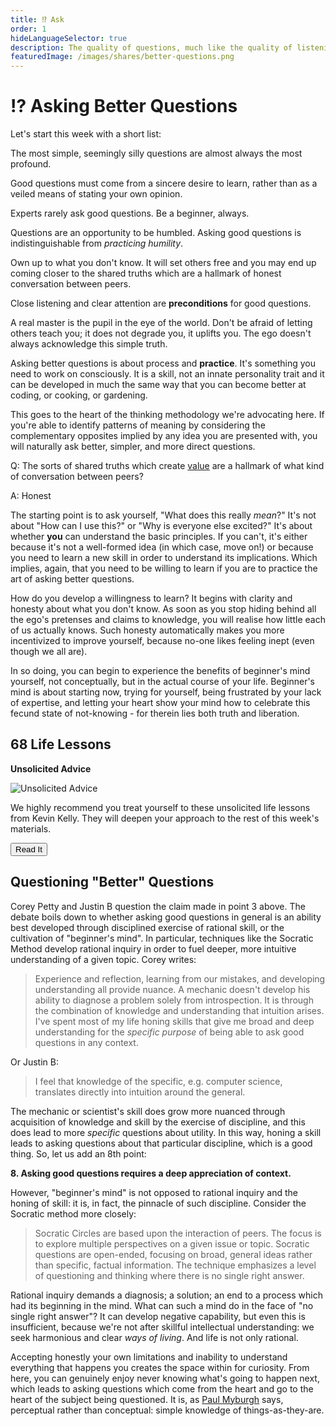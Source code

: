 ```yaml
---
title: ⁉️ Ask
order: 1
hideLanguageSelector: true
description: The quality of questions, much like the quality of listening, is one of the main determinants of the quality of any conversation. Here are some basic steps to asking better questions.
featuredImage: /images/shares/better-questions.png
---
```


# ⁉️ Asking Better Questions

Let's start this week with a short list:

<Process>

The most simple, seemingly silly questions are almost always the most profound.

Good questions must come from a sincere desire to learn, rather than as a veiled means of 
stating your own opinion.

Experts rarely ask good questions. Be a beginner, always.

Questions are an opportunity to be humbled. Asking good questions is indistinguishable from 
*practicing humility*.

Own up to what you don't know. It will set others free and you may end up coming closer to 
the shared truths which are a hallmark of honest conversation between peers.

Close listening and clear attention are **preconditions** for good questions.

A real master is the pupil in the eye of the world. Don't be afraid of letting others teach 
you; it does not degrade you, it uplifts you. The ego doesn't always acknowledge this simple truth.

</Process>

Asking better questions is about process and **practice**. It's something you need to work on 
consciously. It is a skill, not an innate personality trait and it can be developed in much the 
same way that you can become better at coding, or cooking, or gardening.

This goes to the heart of the thinking methodology we're advocating here. If you're able to 
identify patterns of meaning by considering the complementary opposites implied by any idea you 
are presented with, you will naturally ask better, simpler, and more direct questions.

<Flash>

<Card>

Q: The sorts of shared truths which create [value](/learn/module-1/value) are a hallmark of what kind of conversation between peers?

A: Honest

</Card>

</Flash>

The starting point is to ask yourself, "What does this really *mean*?" It's not about "How can 
I use this?" or "Why is everyone else excited?" It's about whether **you** can understand the 
basic principles. If you can't, it's either because it's not a well-formed idea (in which case, 
move on!) or because you need to learn a new skill in order to understand its implications. 
Which implies, again, that you need to be willing to learn if you are to practice the art of 
asking better questions.

How do you develop a willingness to learn? It begins with clarity and honesty about what you 
don't know. As soon as you stop hiding behind all the ego's pretenses and claims to knowledge, 
you will realise how little each of us actually knows. Such honesty automatically makes you 
more incentivized to improve yourself, because no-one likes feeling inept (even though we all are).

In so doing, you can begin to experience the benefits of beginner's mind yourself, not 
conceptually, but in the actual course of your life. Beginner's mind is about starting now, 
trying for yourself, being frustrated by your lack of expertise, and letting your heart show 
your mind how to celebrate this fecund state of not-knowing - for therein lies both truth and 
liberation.

## 68 Life Lessons

<InfoBlock>

<Box>

**Unsolicited Advice**

![Unsolicited Advice](/images/mod2-img/penny.jpg)

We highly recommend you treat yourself to these unsolicited life lessons from Kevin Kelly. They will deepen your approach to the rest of this week's materials.

<Aligner center>
<Button to ="https://kk.org/thetechnium/68-bits-of-unsolicited-advice/" >
    Read It
</Button>
</Aligner>

</Box>

</InfoBlock>

## Questioning "Better" Questions

<Link to="https://thebitcoinpodcast.com/">Corey Petty</Link> and Justin B question the claim made in point 3 above. The debate boils down to whether asking good questions in general is an ability best developed through disciplined exercise of rational skill, or the cultivation of "beginner's mind". In particular, techniques like <Link to="https://en.wikipedia.org/wiki/Socratic_method">the Socratic Method</Link> develop rational inquiry in order to fuel deeper, more intuitive understanding of a given topic. Corey writes:

> Experience and reflection, learning from our mistakes, and developing understanding all 
provide nuance. A mechanic doesn't develop his ability to diagnose a problem solely from 
introspection. It is through the combination of knowledge and understanding that intuition 
arises. I've spent most of my life honing skills that give me broad and deep understanding for 
the _specific purpose_ of being able to ask good questions in any context.

Or Justin B:

> I feel that knowledge of the specific, e.g. computer science, translates directly into 
intuition around the general.

The mechanic or scientist's skill does grow more nuanced through acquisition of knowledge and 
skill by the exercise of discipline, and this does lead to more _specific_ questions about 
utility. In this way, honing a skill leads to asking questions about that particular 
discipline, which is a good thing. So, let us add an 8th point:

**8. Asking good questions requires a deep appreciation of context.**

However, "beginner's mind" is not opposed to rational inquiry and the honing of skill: it is, in fact, the pinnacle of such discipline. Consider the <Link to="https://en.wikipedia.org/wiki/Socratic_method#Questioning_methods_in_Socratic_Circles">Socratic method</Link> more closely:

> Socratic Circles are based upon the interaction of peers. The focus is to explore multiple perspectives on a given issue or topic. Socratic questions are open-ended, focusing on broad, general ideas rather than specific, factual information. The technique emphasizes a level of questioning and thinking where there is no single right answer.

Rational inquiry demands a diagnosis; a solution; an end to a process which had its beginning in the mind. What can such a mind do in the face of "no single right answer"? It can develop <Link to="https://en.wikipedia.org/wiki/Negative_capability">negative capability</Link>, but even this is insufficient, because we're not after skillful intellectual understanding: we seek harmonious and clear _ways of living_. And life is not only rational. 

Accepting honestly your own limitations and inability to understand everything that happens you creates the space within for curiosity. From here, you can genuinely enjoy never knowing what's going to happen next, which leads to asking questions which come from the heart and go to the heart of the subject being questioned. It is, as [Paul Myburgh](/learn/module-0/conversation/#old-gifts-anew) says, perceptual rather than conceptual: simple knowledge of things-as-they-are.